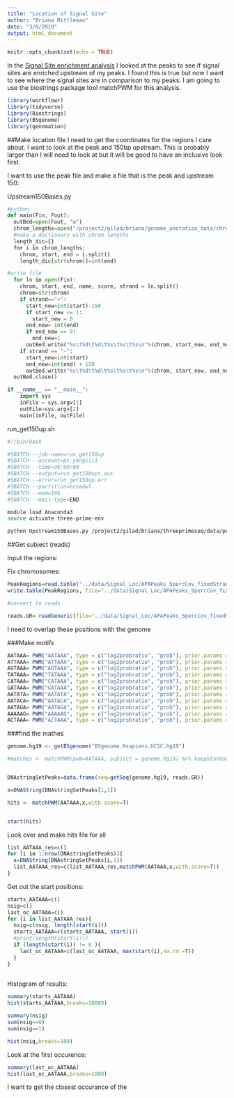 ```yaml
---
title: "Location of Signal Site"
author: "Briana Mittleman"
date: "3/6/2019"
output: html_document
---
```


```r
knitr::opts_chunk$set(echo = TRUE)
```

In the [Signal Site enrichment analysis](SignalSiteEnrich.html) I looked at the peaks to see if signal sites are enriched upstream of my peaks. I found this is true but now I want to see where the signal sites are in comparison to my peaks. I am going to use the biostrings package tool matchPWM for this analysis.
```r
library(workflowr)
library(tidyverse)
library(Biostrings)
library(BSgenome)
library(genomation)

```
##Make location file
I need to get the coordinates for the regions I care about. I want to look at the peak and 150bp upstream. This is probably larger than I will need  to look at but it will be good to have an inclusive look first.  


I want to use the peak file and make a file that is the peak and upstream 150:  


Upstream150Bases.py
```python
#python  
def main(Fin, Fout):
  outBed=open(Fout, "w")
  chrom_lengths=open("/project2/gilad/briana/genome_anotation_data/chrom_lengths2.sort.bed","r")
  #make a dictionary with chrom lengths
  length_dic={}
  for i in chrom_lengths:
    chrom, start, end = i.split()
    length_dic[str(chrom)]=int(end)  

#write file 
  for ln in open(Fin):
    chrom, start, end, name, score, strand = ln.split()
    chrom=str(chrom)
    if strand=="+":
      start_new=int(start)-150
      if start_new <= 1:
        start_new = 0 
      end_new= int(end)
      if end_new == 0:
        end_new=1
      outBed.write("%s\t%d\t%d\t%s\t%s\t%s\n"%(chrom, start_new, end_new, name, score, strand))
    if strand == "-":
      start_new=int(start)
      end_new=int(end) + 150
      outBed.write("%s\t%d\t%d\t%s\t%s\t%s\n"%(chrom, start_new, end_new, name, score, strand))
  outBed.close()  

if __name__ == "__main__":
    import sys
    inFile = sys.argv[1]
    outFile=sys.argv[2] 
    main(inFile, outFile)
```



run_get150up.sh
```bash
#!/bin/bash

#SBATCH --job-name=run_get150up
#SBATCH --account=pi-yangili1
#SBATCH --time=36:00:00
#SBATCH --output=run_get150upt.out
#SBATCH --error=run_get150up.err
#SBATCH --partition=broadwl
#SBATCH --mem=16G
#SBATCH --mail-type=END

module load Anaconda3
source activate three-prime-env

python Upstream150Bases.py /project2/gilad/briana/threeprimeseq/data/peaks4DT/APAPeaks_5percCov_fixedStrand.bed  /project2/gilad/briana/threeprimeseq/data/Signal_Loc/APAPeaks_5percCov_fixedStrand_peakand150up.bed 
```

##Get subject (reads)

Input the regions: 


Fix chromosomes: 
```r
PeakRegions=read.table("../data/Signal_Loc/APAPeaks_5percCov_fixedStrand_peakand150up.bed", header=F,col.names = c("chr","start", "end", "peak", "score", "strand")) %>% mutate(Chrom=paste("chr", chr, sep="")) %>% select(Chrom, start,end,peak,score,strand)
write.table(PeakRegions, file="../data/Signal_Loc/APAPeaks_5percCov_fixedStrand_peakand150up_fixedChr.bed", quote=F, col.names = F, row.names = F, sep="\t")


```



```r
#convert to reads 

reads.GR= readGeneric(file="../data/Signal_Loc/APAPeaks_5percCov_fixedStrand_peakand150up_fixedChr.bed",chr =1, start = 2, end =3,  meta.cols =4, header=F, zero.based=TRUE,strand=6)


```

I need to overlap these positions with the genome

###Make motifs  

```r
AATAAA= PWM("AATAAA", type = c("log2probratio", "prob"), prior.params = c(A=0.25, C=0.25, G=0.25, T=0.25))
ATTAAA= PWM("ATTAAA", type = c("log2probratio", "prob"), prior.params = c(A=0.25, C=0.25, G=0.25, T=0.25))
AGTAAA= PWM("AGTAAA", type = c("log2probratio", "prob"), prior.params = c(A=0.25, C=0.25, G=0.25, T=0.25))
TATAAA= PWM("TATAAA", type = c("log2probratio", "prob"), prior.params = c(A=0.25, C=0.25, G=0.25, T=0.25))
CATAAA= PWM("CATAAA", type = c("log2probratio", "prob"), prior.params = c(A=0.25, C=0.25, G=0.25, T=0.25))
GATAAA= PWM("GATAAA", type = c("log2probratio", "prob"), prior.params = c(A=0.25, C=0.25, G=0.25, T=0.25))
AATATA= PWM("AATATA", type = c("log2probratio", "prob"), prior.params = c(A=0.25, C=0.25, G=0.25, T=0.25))
AATACA= PWM("AATACA", type = c("log2probratio", "prob"), prior.params = c(A=0.25, C=0.25, G=0.25, T=0.25))
AATAGA= PWM("AATAGA", type = c("log2probratio", "prob"), prior.params = c(A=0.25, C=0.25, G=0.25, T=0.25))
AAAAAG= PWM("AAAAAG", type = c("log2probratio", "prob"), prior.params = c(A=0.25, C=0.25, G=0.25, T=0.25))
ACTAAA= PWM("ACTAAA", type = c("log2probratio", "prob"), prior.params = c(A=0.25, C=0.25, G=0.25, T=0.25))
```



###find the mathes  

```r
genome.hg19 <- getBSgenome("BSgenome.Hsapiens.UCSC.hg19")

#matches <- matchPWM(pwm=AATAAA, subject = genome.hg19) %>% keepStandardChromosomes(., species= "Homo sapiens")


DNAstringSetPeaks=data.frame(seq=getSeq(genome.hg19, reads.GR))

x=DNAString(DNAstringSetPeaks[1,1])

hits <- matchPWM(AATAAA,x,with.score=T) 


start(hits)
```



Look over and make hits file for all 

```r
list_AATAAA_res=c()
for (i in 1:nrow(DNAstringSetPeaks)){
  x=DNAString(DNAstringSetPeaks[i,1])
  list_AATAAA_res=c(list_AATAAA_res,matchPWM(AATAAA,x,with.score=T))
}
```


Get out the start positions: 


```r
starts_AATAAA=c()
nsig=c()
last_oc_AATAAA=c()
for (i in list_AATAAA_res){
  nsig=c(nsig, length(start(i)))
  starts_AATAAA=c(starts_AATAAA, start(i))
  #print(length(start(i)))
  if (length(start(i)) != 0 ){
    last_oc_AATAAA=c(last_oc_AATAAA, max(start(i),na.rm =T))
  }
}
   
```




Histogram of results:

```r
summary(starts_AATAAA)
hist(starts_AATAAA,breaks=10000)
```

```r
summary(nsig)
sum(nsig==0)
sum(nsig==1)

hist(nsig,breaks=100)
```

Look at the first occurence:  

```r
summary(last_oc_AATAAA)
hist(last_oc_AATAAA,breaks=1000)
```

I want to get the closest occurance of the 
